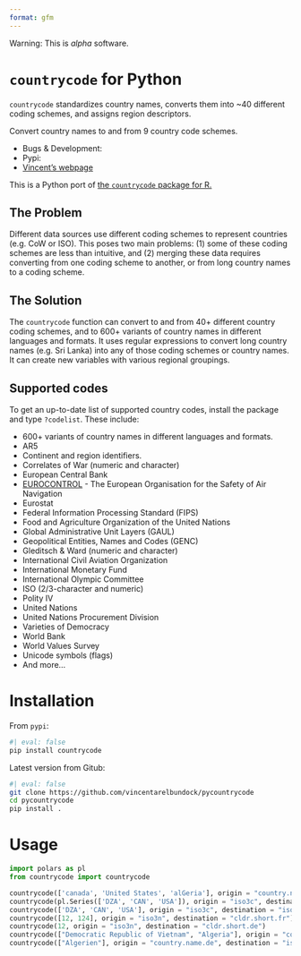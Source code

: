 ```yaml
---
format: gfm
---
```


Warning: This is *alpha* software.

# `countrycode` for Python

`countrycode` standardizes country names, converts them into ~40 different coding schemes, and assigns region descriptors.

Convert country names to and from 9 country code schemes.

* Bugs & Development: [](https://github.com/vincentarelbundock/pycountrycode)
* Pypi: [](https://pypi.python.org/pypi/countrycode)
* [Vincent's webpage](https://arelbundock.com)

This is a Python port of [the `countrycode` package for R.](https://vincentarelbundock.github.io/countrycode) 

## The Problem

Different data sources use different coding schemes to represent countries (e.g. CoW or ISO). This poses two main problems: (1) some of these coding schemes are less than intuitive, and (2) merging these data requires converting from one coding scheme to another, or from long country names to a coding scheme.

## The Solution

The `countrycode` function can convert to and from 40+ different country coding schemes, and to 600+ variants of country names in different languages and formats. It uses regular expressions to convert long country names (e.g. Sri Lanka) into any of those coding schemes or country names. It can create new variables with various regional groupings.

## Supported codes

To get an up-to-date list of supported country codes, install the package and type `?codelist`. These include:

* 600+ variants of country names in different languages and formats.
* AR5
* Continent and region identifiers.
* Correlates of War (numeric and character)
* European Central Bank
* [EUROCONTROL](https://www.eurocontrol.int) - The European Organisation for the Safety of Air Navigation
* Eurostat
* Federal Information Processing Standard (FIPS)
* Food and Agriculture Organization of the United Nations
* Global Administrative Unit Layers (GAUL)
* Geopolitical Entities, Names and Codes (GENC)
* Gleditsch & Ward (numeric and character)
* International Civil Aviation Organization
* International Monetary Fund
* International Olympic Committee
* ISO (2/3-character and numeric)
* Polity IV
* United Nations
* United Nations Procurement Division
* Varieties of Democracy
* World Bank
* World Values Survey
* Unicode symbols (flags)
* And more...

# Installation

From `pypi`:

```python
#| eval: false
pip install countrycode
```

Latest version from Gitub:

```sh
#| eval: false
git clone https://github.com/vincentarelbundock/pycountrycode
cd pycountrycode
pip install .
```

# Usage

```python
import polars as pl
from countrycode import countrycode

countrycode(['canada', 'United States', 'alGeria'], origin = "country.name.en.regex", destination = "iso3c")
countrycode(pl.Series(['DZA', 'CAN', 'USA']), origin = "iso3c", destination = "cldr.short.fr")
countrycode(['DZA', 'CAN', 'USA'], origin = "iso3c", destination = "iso3n")
countrycode([12, 124], origin = "iso3n", destination = "cldr.short.fr")
countrycode(12, origin = "iso3n", destination = "cldr.short.de") 
countrycode(["Democratic Republic of Vietnam", "Algeria"], origin = "country.name.en.regex", destination = "iso3c")
countrycode(["Algerien"], origin = "country.name.de", destination = "iso3c")
```